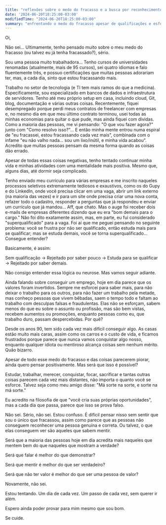 ```yaml
---
title: "reflexões sobre o medo do fracasso e a busca por reconhecimento"
date: '2024-06-20T18:25:00-03:00'
modifiedTime: "2024-06-20T18:25:00-03:00"
summary: "enfrentando o medo do fracasso apesar de qualificações e esforços significativos"
---
```


Oi,

Não sei... Ultimamente, tenho pensado muito sobre o meu medo do fracasso (ou talvez eu já tenha fracassado?), sério.

Sou uma pessoa muito trabalhadora... Tenho cursos de universidades renomadas (atualmente, mais de 95 cursos), sei quatro idiomas e falo fluentemente três, e possuo certificações que muitas pessoas adorariam ter, mas, a cada dia, sinto que estou fracassando mais.

Trabalho no setor de tecnologia (e TI tem mais ramos do que a medicina). Especificamente, sou especializado em bancos de dados e infraestrutura de servidores. Tenho até meu próprio setup em casa, incluindo cloud, Git, blog, documentação e várias outras coisas. Recentemente, fiquei desempregado porque perdi meus contratos de freelancer com empresas e, no mesmo dia em que meu último contrato terminou, usei todas as minhas economias para quitar o que pude, mas ainda fiquei com dívidas. Como a maioria das pessoas, me vi pensando: "O que vou fazer agora?" junto com "Como resolvo isso?"... E então minha mente entrou numa espiral de "eu fracassei, estou fracassando cada vez mais", combinada com o infame "eu não valho nada... sou um lixo/inútil, e minha vida acabou". Acredito que muitas pessoas pensam da mesma forma quando as coisas dão errado.

Apesar de todas essas coisas negativas, tenho tentado continuar minha vida e minhas atividades com uma mentalidade mais positiva. Mesmo que, alguns dias, até dormir seja complicado.

Tenho enviado meu currículo para várias empresas e me inscrito naqueles processos seletivos extremamente tediosos e exaustivos, como os do Gupy e do LinkedIn, onde você precisa clicar em uma vaga, abrir um link externo (na maioria das vezes) e ir para um site onde precisa criar uma nova conta, refazer todo o cadastro, responder a perguntas que já respondeu e enviar um currículo que já mandou... Aff, que chato. Mas o auge foi receber dois e-mails de empresas diferentes dizendo que eu era "bom demais para o cargo." Não foi dito exatamente assim, mas, em parte, eu fui considerado "superqualificado" para a vaga. Foi aí que me peguei pensando no seguinte problema: você se frustra por não ser qualificado, então estuda mais para se qualificar; mas se estuda demais, você se torna superqualificado... Consegue entender?

Basicamente, é assim:

Sem qualificação -> Rejeitado por saber pouco -> Estuda para se qualificar -> Rejeitado por saber demais.

Não consigo entender essa lógica ou neurose. Mas vamos seguir adiante.

Ainda falando sobre conseguir um emprego, hoje em dia parece que os valores foram invertidos. Sempre me esforcei para saber mais, para não deixar o trabalho para os outros, para não fazer um trabalho pela metade, mas conheço pessoas que vivem bêbadas, saem o tempo todo e faltam ao trabalho com desculpas falsas e fraudulentas. Elas não se esforçam, sabem menos do que eu sobre o assunto ou profissão, mas são bem vistas, recebem aumentos ou promoções, enquanto pessoas como eu, que trabalho duro, passam despercebidas. Por quê?

Desde os anos 90, tem sido cada vez mais difícil conseguir algo. As casas estão muito mais caras, assim como os carros e o custo de vida, e ficamos frustrados porque parece que nunca vamos conquistar algo nosso, enquanto qualquer idiota ou mentiroso alcança coisas sem nenhum mérito. Quão bizarro.

Apesar de todo esse medo do fracasso e das coisas parecerem piorar, ainda quero pensar positivamente. Mas será que isso é possível?

Estudar, trabalhar, merecer, conquistar, focar, sacrificar e tantas outras coisas parecem cada vez mais distantes, não importa o quanto você se esforce. Talvez seja como meu amigo disse: "Má sorte na sorte, e sorte na má sorte."

Eu acredito na filosofia de que "você cria suas próprias oportunidades", mas a cada dia que passa, parece que isso se prova falso.

Não sei. Sério, não sei. Estou confuso. É difícil pensar nisso sem sentir que sou o único que fracassou, assim como parece que as pessoas não conseguem reconhecer uma pessoa genuína e correta. Ou talvez, o que elas conseguem ver são aqueles que sabem mentir.

Será que a maioria das pessoas hoje em dia acredita mais naqueles que mentem bem do que naqueles que mostram a verdade?

Será que falar é melhor do que demonstrar?

Será que mentir é melhor do que ser verdadeiro?

Será que não ter valor é melhor do que ser uma pessoa de valor?

Novamente, não sei.

Estou tentando. Um dia de cada vez. Um passo de cada vez, sem querer ir além.

Espero ainda poder provar para mim mesmo que sou bom.

Se cuide.
